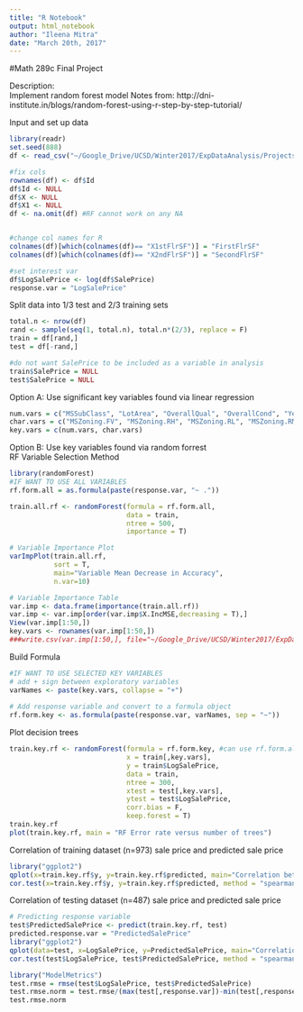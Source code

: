 ```yaml
---
title: "R Notebook"
output: html_notebook
author: "Ileena Mitra"
date: "March 20th, 2017"
---
```


#Math 289c Final Project

Description:  
Implement random forest model
Notes from: http://dni-institute.in/blogs/random-forest-using-r-step-by-step-tutorial/


Input and set up data 
```r
library(readr)
set.seed(888)
df <- read_csv("~/Google_Drive/UCSD/Winter2017/ExpDataAnalysis/Projects/Final/kaggle_predict_house_prices/cleaned_data/cleandmy.csv")

#fix cols 
rownames(df) <- df$Id
df$Id <- NULL
df$X <- NULL
df$X1 <- NULL
df <- na.omit(df) #RF cannot work on any NA


#change col names for R
colnames(df)[which(colnames(df)== "X1stFlrSF")] = "FirstFlrSF"
colnames(df)[which(colnames(df)== "X2ndFlrSF")] = "SecondFlrSF"

#set interest var
df$LogSalePrice <- log(df$SalePrice)
response.var = "LogSalePrice"
```

Split data into 1/3 test and 2/3 training sets
```r
total.n <- nrow(df)
rand <- sample(seq(1, total.n), total.n*(2/3), replace = F)
train = df[rand,]
test = df[-rand,]

#do not want SalePrice to be included as a variable in analysis
train$SalePrice = NULL
test$SalePrice = NULL
```



Option A: Use significant key variables found via linear regression 
```r
num.vars = c("MSSubClass", "LotArea", "OverallQual", "OverallCond", "YearBuilt", "YearRemodAdd", "FirstFlrSF", "SecondFlrSF", "BsmtFullBath", "FullBath", "Fireplaces", "GarageArea", "WoodDeckSF", "ScreenPorch", "PoolArea")
char.vars = c("MSZoning.FV", "MSZoning.RH", "MSZoning.RL", "MSZoning.RM", "Neighborhood.BrDale", "Neighborhood.BrkSide", "Neighborhood.CollgCr", "Neighborhood.Edwards", "Neighborhood.Gilbert", "Neighborhood.IDOTRR", "Neighborhood.MeadowV", "Neighborhood.Mitchel", "Neighborhood.NAmes", "Neighborhood.OldTown", "NeighborhoodSawyer", "Neighborhood.SWISU", "Condition2PosA", "BldgType.Twnhs", "BldgType.TwnhsE", "HouseStyle.1Story", "HouseStyle.SFoyer", "RoofMatl.WdShngl", "Foundation.PConc", "Heating.GasW", "HeatingQC.Fa", "HeatingQC.Gd", "HeatingQC.TA")
key.vars = c(num.vars, char.vars)
```



Option B: Use key variables found via random forrest  
RF Variable Selection Method
```r
library(randomForest)
#IF WANT TO USE ALL VARIABLES
rf.form.all = as.formula(paste(response.var, "~ ."))

train.all.rf <- randomForest(formula = rf.form.all, 
                             data = train,
                             ntree = 500,
                             importance = T)

# Variable Importance Plot
varImpPlot(train.all.rf,
           sort = T,
           main="Variable Mean Decrease in Accuracy",
           n.var=10)

# Variable Importance Table
var.imp <- data.frame(importance(train.all.rf))
var.imp <- var.imp[order(var.imp$X.IncMSE,decreasing = T),]
View(var.imp[1:50,])
key.vars <- rownames(var.imp[1:50,])
###write.csv(var.imp[1:50,], file="~/Google_Drive/UCSD/Winter2017/ExpDataAnalysis/Projects/Final/kaggle_predict_house_prices/5_rf_model/plots/var_impt_table.csv", quote=F, row.names=T)
```



Build Formula
```r
#IF WANT TO USE SELECTED KEY VARIABLES
# add + sign between exploratory variables
varNames <- paste(key.vars, collapse = "+")
 
# Add response variable and convert to a formula object
rf.form.key <- as.formula(paste(response.var, varNames, sep = "~"))
```



Plot decision trees
```r
train.key.rf <- randomForest(formula = rf.form.key, #can use rf.form.all OR rf.form.key
                             x = train[,key.vars],
                             y = train$LogSalePrice,
                             data = train,
                             ntree = 300,
                             xtest = test[,key.vars],
                             ytest = test$LogSalePrice, 
                             corr.bias = F,
                             keep.forest = T)
train.key.rf
plot(train.key.rf, main = "RF Error rate versus number of trees")
```

Correlation of training dataset (n=973) sale price and predicted sale price
```r
library("ggplot2")
qplot(x=train.key.rf$y, y=train.key.rf$predicted, main="Correlation between predicted and observed sale price") + geom_abline(slope=1, col="red")
cor.test(x=train.key.rf$y, y=train.key.rf$predicted, method = "spearman")
```


Correlation of testing dataset (n=487) sale price and predicted sale price
```r
# Predicting response variable
test$PredictedSalePrice <- predict(train.key.rf, test)
predicted.response.var = "PredictedSalePrice"
library("ggplot2")
qplot(data=test, x=LogSalePrice, y=PredictedSalePrice, main="Correlation between predicted and observed sale price") + geom_abline(slope=1, col="red")
cor.test(test$LogSalePrice, test$PredictedSalePrice, method = "spearman")
```


```r
library("ModelMetrics")
test.rmse = rmse(test$LogSalePrice, test$PredictedSalePrice)
test.rmse.norm = test.rmse/(max(test[,response.var])-min(test[,response.var]))
test.rmse.norm
```



